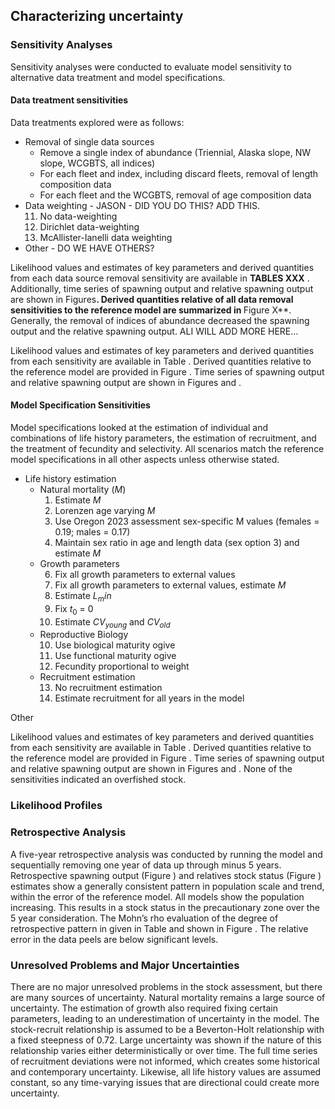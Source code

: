 ## Characterizing uncertainty
### Sensitivity Analyses {#sec-assmt-sens}
Sensitivity analyses were conducted to evaluate model sensitivity to alternative data treatment and model specifications.

#### Data treatment sensitivities
Data treatments explored were as follows:

- Removal of single data sources 
	- Remove a single index of abundance (Triennial, Alaska slope, NW slope, WCGBTS, all indices)
	- For each fleet and index, including discard fleets, removal of length composition data
	- For each fleet and the WCGBTS, removal of age composition data
  	
- Data weighting - JASON - DID YOU DO THIS? ADD THIS. 
  	11. No data-weighting
  	12. Dirichlet data-weighting
  	13. McAllister-Ianelli data weighting

- Other - DO WE HAVE OTHERS?

Likelihood values and estimates of key parameters and derived quantities from each data source removal sensitivity are available in **TABLES XXX** . Additionally, time series of spawning output and relative spawning output are shown in Figures**. Derived quantities relative of all data removal sensitivities to the reference model are summarized in **Figure X**. Generally, the removal of indices of abundance decreased the spawning output and the relative spawning output. ALI WILL ADD MORE HERE... 

Likelihood values and estimates of key parameters and derived quantities from each sensitivity are available in Table . Derived quantities relative to the reference model are provided in Figure . Time series of spawning output and relative spawning output are shown in Figures  and .

#### Model Specification Sensitivities {#senstivities}
Model specifications looked at the estimation of individual and combinations of life history parameters, the estimation of recruitment, and the treatment of fecundity and selectivity. All scenarios match the reference model specifications in all other aspects unless otherwise stated.

- Life history estimation
	- Natural mortality ($M$)
		1. Estimate $M$
		2. Lorenzen age varying $M$
		3. Use Oregon 2023 assessment sex-specific M values (females = 0.19; males = 0.17)
		4. Maintain sex ratio in age and length data (sex option 3) and estimate $M$
	
	- Growth parameters
	 	6. Fix all growth parameters to external values
	 	5. Fix all growth parameters to external values, estimate $M$
		7. Estimate $L_min$
	 	8. Fix $t_0$ = 0
	 	9. Estimate $CV_{young}$ and $CV_{old}$
	
	- Reproductive Biology
	 	10. Use biological maturity ogive
	 	11. Use functional maturity ogive
	 	12. Fecundity proportional to weight

	- Recruitment estimation
	 	13. No recruitment estimation
	 	14. Estimate recruitment for all years in the model
 
 Other
 
Likelihood values and estimates of key parameters and derived quantities from each sensitivity are available in Table . Derived quantities relative to the reference model are provided in Figure . Time series of spawning output and relative spawning output are shown in Figures  and . None of the sensitivities indicated an overfished stock.
 
### Likelihood Profiles


### Retrospective Analysis

A five-year retrospective analysis was conducted by running the model and sequentially removing one year of data up through minus 5 years. Retrospective spawning output (Figure ) and relatives stock status (Figure ) estimates show a generally consistent pattern in population scale and trend, within the error of the reference model. All models show the population increasing. This results in a stock status in the precautionary zone over the 5 year consideration. The Mohn's rho evaluation of the degree of retrospective pattern in given in Table  and shown in Figure . The relative error in the data peels are below significant levels. 


### Unresolved Problems and Major Uncertainties

There are no major unresolved problems in the stock assessment, but there are many sources of uncertainty. Natural mortality remains a large source of uncertainty. The estimation of growth also required fixing certain parameters, leading to an underestimation of uncertainty in the model. The stock-recruit relationship is assumed to be a Beverton-Holt relationship with a fixed steepness of 0.72. Large uncertainty was shown if the nature of this relationship varies either deterministically or over time. The full time series of recruitment deviations were not informed, which creates some historical and contemporary uncertainty. Likewise, all life history values are assumed constant, so any time-varying issues that are directional could create more uncertainty. 
